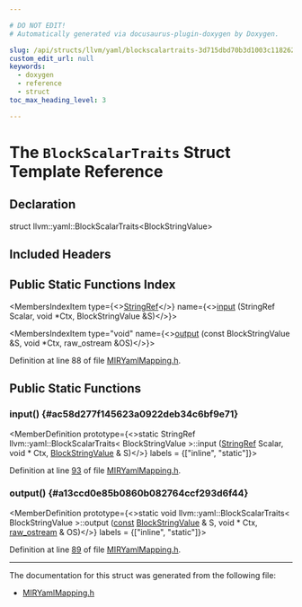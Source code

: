 ```yaml
---

# DO NOT EDIT!
# Automatically generated via docusaurus-plugin-doxygen by Doxygen.

slug: /api/structs/llvm/yaml/blockscalartraits-3d715dbd70b3d1003c11826267c102f4
custom_edit_url: null
keywords:
  - doxygen
  - reference
  - struct
toc_max_heading_level: 3

---
```





# The `BlockScalarTraits` Struct Template Reference

<DoxygenPage pluginConfig={pluginConfig}>



## Declaration

<CodeBlock>struct llvm::yaml::BlockScalarTraits&lt;BlockStringValue&gt;</CodeBlock>

## Included Headers

<IncludesList>
<IncludesListItem
  filePath="llvm/CodeGen/MIRYamlMapping.h"
  permalink="/docs/api/files/include/include/llvm/include/llvm/codegen/miryamlmapping-h"
  isLocal="true" />
</IncludesList>

## Public Static Functions Index

<MembersIndex>

<MembersIndexItem
  type={<><a href="/docs/api/classes/llvm/stringref">StringRef</a></>}
  name={<><a href="#ac58d277f145623a0922deb34c6bf9e71">input</a> (StringRef Scalar, void &#42;Ctx, BlockStringValue &amp;S)</>}>
</MembersIndexItem>

<MembersIndexItem
  type="void"
  name={<><a href="#a13ccd0e85b0860b082764ccf293d6f44">output</a> (const BlockStringValue &amp;S, void &#42;Ctx, raw&#95;ostream &amp;OS)</>}>
</MembersIndexItem>

</MembersIndex>


Definition at line 88 of file <a href="/docs/api/files/include/include/llvm/include/llvm/codegen/miryamlmapping-h">MIRYamlMapping.h</a>.

<SectionDefinition>

## Public Static Functions

### input() {#ac58d277f145623a0922deb34c6bf9e71}

<MemberDefinition
  prototype={<>static StringRef llvm::yaml::BlockScalarTraits&lt; BlockStringValue &gt;::input (<a href="/docs/api/classes/llvm/stringref">StringRef</a> Scalar, void &#42; Ctx, <a href="/docs/api/structs/llvm/yaml/blockstringvalue">BlockStringValue</a> &amp; S)</>}
  labels = {["inline", "static"]}>

Definition at line <a href="/docs/api/files/include/include/llvm/include/llvm/codegen/miryamlmapping-h/#l00093">93</a> of file <a href="/docs/api/files/include/include/llvm/include/llvm/codegen/miryamlmapping-h">MIRYamlMapping.h</a>.
</MemberDefinition>

### output() {#a13ccd0e85b0860b082764ccf293d6f44}

<MemberDefinition
  prototype={<>static void llvm::yaml::BlockScalarTraits&lt; BlockStringValue &gt;::output (<a href="/docs/api/files/lib/lib/target/lib/target/aarch64/aarch64promoteconstant-cpp/#a90f8350fecae261c25be85d38b451bff">const</a> <a href="/docs/api/structs/llvm/yaml/blockstringvalue">BlockStringValue</a> &amp; S, void &#42; Ctx, <a href="/docs/api/classes/llvm/raw-ostream">raw&#95;ostream</a> &amp; OS)</>}
  labels = {["inline", "static"]}>

Definition at line <a href="/docs/api/files/include/include/llvm/include/llvm/codegen/miryamlmapping-h/#l00089">89</a> of file <a href="/docs/api/files/include/include/llvm/include/llvm/codegen/miryamlmapping-h">MIRYamlMapping.h</a>.
</MemberDefinition>

</SectionDefinition>

<hr/>

The documentation for this struct was generated from the following file:

<ul>
<li><a href="/docs/api/files/include/include/llvm/include/llvm/codegen/miryamlmapping-h">MIRYamlMapping.h</a></li>
</ul>

</DoxygenPage>
